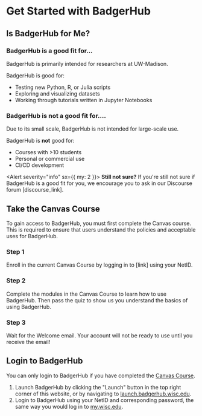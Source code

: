 
# Get Started with BadgerHub

## Is BadgerHub for Me?

### BadgerHub is a good fit for...

BadgerHub is primarily intended for researchers at UW-Madison.

BadgerHub is good for:

* Testing new Python, R, or Julia scripts
* Exploring and visualizing datasets
* Working through tutorials written in Jupyter Notebooks

### BadgerHub is **not** a good fit for....

Due to its small scale, BadgerHub is not intended for large-scale use.

BadgerHub is **not** good for:

* Courses with >10 students
* Personal or commercial use
* CI/CD development

<Alert severity="info" sx={{ my: 2 }}>
  <strong>Still not sure?</strong> If you're still not sure if BadgerHub is a good fit for you, we encourage you to ask in our Discourse forum [discourse_link].
</Alert>

## Take the Canvas Course

To gain access to BadgerHub, you must first complete the Canvas course.
This is required to ensure that users understand the policies and acceptable uses for BadgerHub.

### Step 1

Enroll in the current Canvas Course by logging in to [link] using your NetID.

### Step 2

Complete the modules in the Canvas Course to learn how to use BadgerHub.
Then pass the quiz to show us you understand the basics of using BadgerHub.

### Step 3

Wait for the Welcome email.
Your account will not be ready to use until you receive the email!

## Login to BadgerHub

You can only login to BadgerHub if you have completed the [Canvas Course](#canvas-course).

1. Launch BadgerHub by clicking the "Launch" button in the top right corner of this website, or by navigating to [launch.badgerhub.wisc.edu](https://launch.badgerhub.wisc.edu).
2. Login to BadgerHub using your NetID and corresponding password, the same way you would log in to [my.wisc.edu](https://my.wisc.edu).
